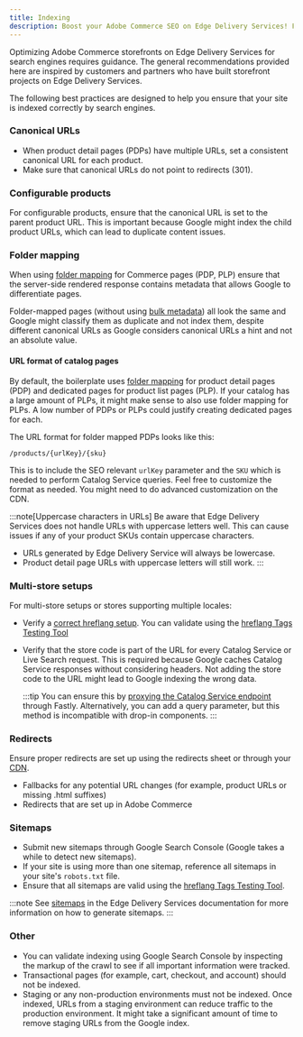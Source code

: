 ```yaml
---
title: Indexing
description: Boost your Adobe Commerce SEO on Edge Delivery Services! Follow our guidelines on data layers, canonical URLs, redirects, and sitemaps.
---
```


Optimizing Adobe Commerce storefronts on Edge Delivery Services for search engines requires guidance. The general recommendations provided here are inspired by customers and partners who have built storefront projects on Edge Delivery Services.

The following best practices are designed to help you ensure that your site is indexed correctly by search engines.

### Canonical URLs

- When product detail pages (PDPs) have multiple URLs, set a consistent canonical URL for each product.
- Make sure that canonical URLs do not point to redirects (301).

### Configurable products

For configurable products, ensure that the canonical URL is set to the parent product URL. This is important because Google might index the child product URLs, which can lead to duplicate content issues.

### Folder mapping

When using [folder mapping](https://www.aem.live/developer/folder-mapping) for Commerce pages (PDP, PLP) ensure that the server-side rendered response contains metadata that allows Google to differentiate pages.

Folder-mapped pages (without using [bulk metadata](https://www.aem.live/docs/bulk-metadata)) all look the same and Google might classify them as duplicate and not index them, despite different canonical URLs as Google considers canonical URLs a hint and not an absolute value.

#### URL format of catalog pages

By default, the boilerplate uses [folder mapping](https://www.aem.live/developer/folder-mapping) for product detail pages (PDP) and dedicated pages for product list pages (PLP). If your catalog has a large amount of PLPs, it might make sense to also use folder mapping for PLPs. A low number of PDPs or PLPs could justify creating dedicated pages for each.

The URL format for folder mapped PDPs looks like this:

```plaintext
/products/{urlKey}/{sku}
```

This is to include the SEO relevant `urlKey` parameter and the `SKU` which is needed to perform Catalog Service queries. Feel free to customize the format as needed. You might need to do advanced customization on the CDN.

:::note[Uppercase characters in URLs]
Be aware that Edge Delivery Services does not handle URLs with uppercase letters well. This can cause issues if any of your product SKUs contain uppercase characters.

- URLs generated by Edge Delivery Service will always be lowercase.
- Product detail page URLs with uppercase letters will still work.
  :::

### Multi-store setups

For multi-store setups or stores supporting multiple locales:

- Verify a [correct hreflang setup](https://www.aem.live/developer/sitemap#specifying-the-primary-language-manually). You can validate using the [hreflang Tags Testing Tool](https://technicalseo.com/tools/hreflang/)

- Verify that the store code is part of the URL for every Catalog Service or Live Search request. This is required because Google caches Catalog Service responses without considering headers. Not adding the store code to the URL might lead to Google indexing the wrong data.

  :::tip
  You can ensure this by [proxying the Catalog Service endpoint](/setup/configuration/content-delivery-network/) through Fastly. Alternatively, you can add a query parameter, but this method is incompatible with drop-in components.
  :::

### Redirects

Ensure proper redirects are set up using the redirects sheet or through your [CDN](/setup/configuration/content-delivery-network/).

- Fallbacks for any potential URL changes (for example, product URLs or missing .html suffixes)
- Redirects that are set up in Adobe Commerce

### Sitemaps

- Submit new sitemaps through Google Search Console (Google takes a while to detect new sitemaps).
- If your site is using more than one sitemap, reference all sitemaps in your site's `robots.txt` file.
- Ensure that all sitemaps are valid using the [hreflang Tags Testing Tool](https://technicalseo.com/tools/hreflang/).

:::note
See [sitemaps](https://www.aem.live/developer/sitemap) in the Edge Delivery Services documentation for more information on how to generate sitemaps.
:::

### Other

- You can validate indexing using Google Search Console by inspecting the markup of the crawl to see if all important information were tracked.
- Transactional pages (for example, cart, checkout, and account) should not be indexed.
- Staging or any non-production environments must not be indexed. Once indexed, URLs from a staging environment can reduce traffic to the production environment. It might take a significant amount of time to remove staging URLs from the Google index.
